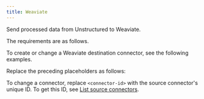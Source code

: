 ```yaml
---
title: Weaviate
---
```


Send processed data from Unstructured to Weaviate.

The requirements are as follows.


<WeaviatePrerequisites />

To create or change a Weaviate destination connector, see the following examples.


<CodeGroup>
    <WeaviateSDK />
    <WeaviateAPIRESTCreate />
    <WeaviateAPIRESTChange />
</CodeGroup>

Replace the preceding placeholders as follows:


<WeaviateAPIPlaceholders />

To change a connector, replace `<connector-id>` with the source connector's unique ID. 
To get this ID, see [List source connectors](/platform/api/overview#list-source-connectors).